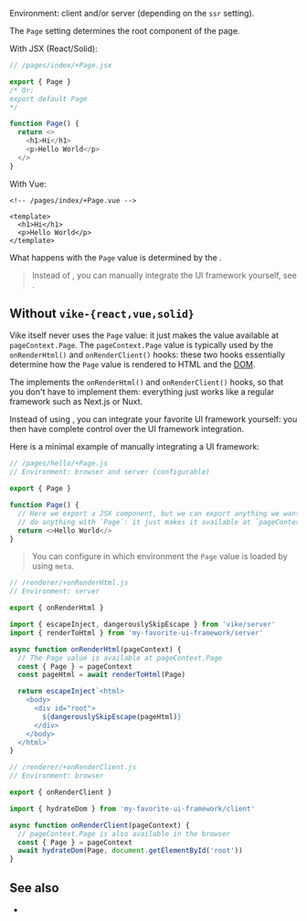 
Environment: client and/or server (depending on the <Link href="/ssr">`ssr` setting</Link>).

The `Page` setting determines the root component of the page.

With JSX (React/Solid):

```js
// /pages/index/+Page.jsx

export { Page }
/* Or:
export default Page
*/

function Page() {
  return <>
    <h1>Hi</h1>
    <p>Hello World</p>
  </>
}
```

With Vue:
```vue
<!-- /pages/index/+Page.vue -->

<template>
  <h1>Hi</h1>
  <p>Hello World</p>
</template>
```

What happens with the `Page` value is determined by the <UiFrameworkVikeExtension />.

> Instead of <UiFrameworkVikeExtensionNames />, you can manually integrate the <Link href="/ui-framework">UI framework</Link> yourself, see <Link href="#without-vike-react-vue-solid" />.



## Without `vike-{react,vue,solid}`

Vike itself never uses the `Page` value: it just makes the value available at `pageContext.Page`.
The `pageContext.Page` value is typically used by the <Link href="/onRenderHtml">`onRenderHtml()`</Link> and <Link href="/onRenderClient">`onRenderClient()`</Link> hooks: these two hooks essentially determine how the `Page` value is rendered to HTML and the [DOM](https://developer.mozilla.org/en-US/docs/Web/API/Document_Object_Model).

The <UiFrameworkVikeExtension /> implements the `onRenderHtml()` and `onRenderClient()` hooks, so that you don't have to implement them: everything just works like a regular framework such as Next.js or Nuxt.

Instead of using <UiFrameworkVikeExtensionNames />, you can integrate your favorite UI framework yourself: you then have complete control over the UI framework integration.

Here is a minimal example of manually integrating a UI framework:

```js
// /pages/hello/+Page.js
// Environment: browser and server (configurable)

export { Page }

function Page() {
  // Here we export a JSX component, but we can export anything we want since Vike doesn't
  // do anything with `Page`: it just makes it available at `pageContext.Page`.
  return <>Hello World</>
}
```

> You can configure in which environment the `Page` value is loaded by using <Link href="/meta">`meta`</Link>.

```js
// /renderer/+onRenderHtml.js
// Environment: server

export { onRenderHtml }

import { escapeInject, dangerouslySkipEscape } from 'vike/server'
import { renderToHtml } from 'my-favorite-ui-framework/server'

async function onRenderHtml(pageContext) {
  // The Page value is available at pageContext.Page
  const { Page } = pageContext
  const pageHtml = await renderToHtml(Page)

  return escapeInject`<html>
    <body>
      <div id="root">
        ${dangerouslySkipEscape(pageHtml)}
      </div>
    </body>
  </html>`
}
```

```js
// /renderer/+onRenderClient.js
// Environment: browser

export { onRenderClient }

import { hydrateDom } from 'my-favorite-ui-framework/client'

async function onRenderClient(pageContext) {
  // pageContext.Page is also available in the browser
  const { Page } = pageContext
  await hydrateDom(Page, document.getElementById('root'))
}
```


## See also

- <Link href="/Layout" />
